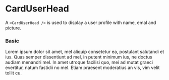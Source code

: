 
<Meta title="Components/Cards/CardUserHead" component={CardUserHead} />

# CardUserHead

A `<CardUserHead />` is used to display a user profile with name, emal and picture.

<ArgsTable of={CardUserHead} />

### Basic
<Canvas>
    <Story name="basic">
        <Card>
            <CardUserHead
                picture={user.pictureUrl}
                name={user.name}
                email={user.email}
            />
            <CardContent>
                Lorem ipsum dolor sit amet, mel aliquip consetetur ea, postulant salutandi et ius.
                Quas semper dissentiunt ad mel, in putent minimum ius, ne doctus audiam menandri mel.
                In amet utroque facilisi quo, mei ad mutat graeci evertitur, natum fastidii no mel.
                Etiam praesent moderatius an vis, vim velit tollit cu.
            </CardContent>
        </Card>
    </Story>
</Canvas>
